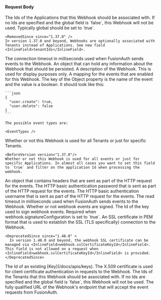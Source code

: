 
#### Request Body

<APIBlock>
  <APIField name="webhook.applicationIds" type="Array<UUID>" optional deprecated>
    The Ids of the Applications that this Webhook should be associated with. If no Ids are specified and the <InlineField>global</InlineField> field is `false`, this Webhook will not be used. Typically <InlineField>global</InlineField> should be set to `true`.

    <RemovedSince since="1.37.0" />
    In version 1.37.0 and beyond, Webhooks are optionally associated with Tenants instead of Applications. See new field <InlineField>tenantIds</InlineField>.
  </APIField>

  <APIField name="webhook.connectTimeout" type="Integer" required>
    The connection timeout in milliseconds used when FusionAuth sends events to the Webhook.
  </APIField>
  <APIField name="webhook.data" type="Object" optional since="1.15.0">
    An object that can hold any information about the Webhook that should be persisted.
  </APIField>
  <APIField name="webhook.description" type="String" optional>
    A description of the Webhook. This is used for display purposes only.
  </APIField>
  <APIField name="webhook.eventsEnabled" type="Object" optional>
    A mapping for the events that are enabled for this Webhook. The key of the Object property is the name of the event and the value is a boolean. It should look like this:

    ```json
    {
      "user.create": true,
      "user.delete": false
    }
    ```

    The possible event types are:

    <EventTypes />
  </APIField>
  <APIField name="webhook.global" type="Boolean" optional defaults="false">
    Whether or not this Webhook is used for all Tenants or just for specific Tenants.

    <BeforeVersion version="1.37.0"/>
    Whether or not this Webhook is used for all events or just for specific Applications. In almost all cases you want to set this field to `true` and filter on the application Id when processing the webhook.
  </APIField>
  <APIField name="webhook.headers" type="Map<String, String>" optional>
    An object that contains headers that are sent as part of the HTTP request for the events.
  </APIField>
  <APIField name="webhook.httpAuthenticationPassword" type="String" optional>
    The HTTP basic authentication password that is sent as part of the HTTP request for the events.
  </APIField>
  <APIField name="webhook.httpAuthenticationUsername" type="String" optional>
    The HTTP basic authentication username that is sent as part of the HTTP request for the events.
  </APIField>
  <APIField name="webhook.readTimeout" type="Integer" required>
    The read timeout in milliseconds used when FusionAuth sends events to the Webhook.
  </APIField>
  <APIField name="webhook.signatureConfiguration.enabled" type="Boolean" optional defaults="false" since="1.48.0">
    Whether or not webhook events are signed.
  </APIField>
  <APIField name="webhook.signatureConfiguration.signingKeyId" type="UUID" optional defaults="false" since="1.48.0">
    The Id of the key used to sign webhook events. Required when  <InlineField>webhook.signatureConfiguration</InlineField> is set to `true`.
  </APIField>
  <APIField name="webhook.sslCertificate" type="String" optional deprecated>
    An SSL certificate in PEM format that is used to establish the SSL (TLS specifically) connection to the Webhook.

    <DeprecatedSince since="1.48.0" >
      In version 1.48.0 and beyond, the webhook SSL certificate can be managed via <InlineField>webhook.sslCertificateKeyId</InlineField>. This field is not allowed on a request when <InlineField>webhook.sslCertificateKeyId</InlineField> is provided.
    </DeprecatedSince>
  </APIField>
  <APIField name="webhook.sslCertificateKeyId" type="UUID" optional since="1.48.0">
    The Id of an existing [Key](/docs/apis/keys). The X.509 certificate is used for client certificate authentication in requests to the Webhook.
  </APIField>
  <APIField name="webhook.tenantIds" type="Array<UUID>" optional since="1.37.0">
    The Ids of the Tenants that this Webhook should be associated with. If no Ids are specified and the <InlineField>global</InlineField> field is `false`, this Webhook will not be used.
  </APIField>
  <APIField name="webhook.url" type="String" required>
    The fully qualified URL of the Webhook's endpoint that will accept the event requests from FusionAuth.
  </APIField>
</APIBlock>

<JSON title="Example Request JSON" src="webhooks/request.json" />
